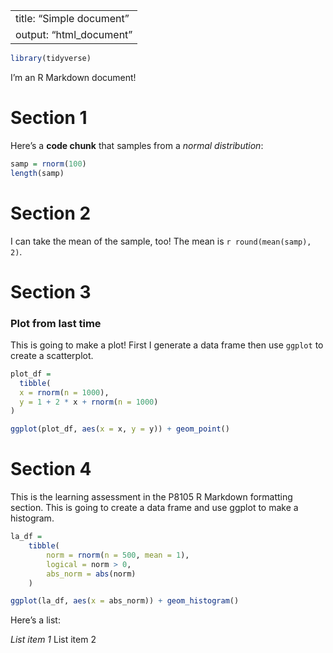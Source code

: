 ----
title: "Simple document"
output: "html_document"
---

```r
library(tidyverse)
```

I'm an R Markdown document!

# Section 1

Here's a **code chunk** that samples from a _normal distribution_:

```r
samp = rnorm(100)
length(samp)
```

# Section 2

I can take the mean of the sample, too!
The mean is `r round(mean(samp), 2)`.

# Section 3

### Plot from last time

This is going to make a plot! First I generate a data frame then
use `ggplot` to create a scatterplot.

```r
plot_df = 
  tibble(
  x = rnorm(n = 1000),
  y = 1 + 2 * x + rnorm(n = 1000)
)

ggplot(plot_df, aes(x = x, y = y)) + geom_point()
```

# Section 4

This is the learning assessment in the P8105 R Markdown formatting
section. This is going to create a data frame and use ggplot to 
make a histogram.

```r
la_df = 
    tibble(
        norm = rnorm(n = 500, mean = 1),
        logical = norm > 0,
        abs_norm = abs(norm)
    )

ggplot(la_df, aes(x = abs_norm)) + geom_histogram()
```

Here's a list:

*List item 1
*List item 2
